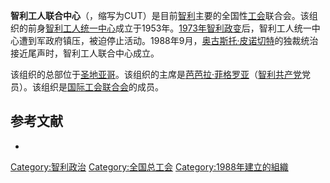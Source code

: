'''智利工人联合中心'''（{{lang-es|Central Unitaria de Trabajadores de Chile}}，缩写为CUT）是目前[[智利|智利]]主要的全国性[[工会|工会]]联合会。该组织的前身[[智利工人统一中心|智利工人统一中心]]成立于1953年。[[1973年智利政变|1973年智利政变]]后，智利工人统一中心遭到军政府镇压，被迫停止活动。1988年9月，[[奥古斯托·皮诺切特|奥古斯托·皮诺切特]]的独裁统治接近尾声时，智利工人联合中心成立。

该组织的总部位于[[圣地亚哥_(智利)|圣地亚哥]]。该组织的主席是[[芭芭拉·菲格罗亚|芭芭拉·菲格罗亚]]（[[智利共产党|智利共产党]]党员）。该组织是[[国际工会联合会|国际工会联合会]]的成员。

== 参考文献 ==
*{{cite book
 | year = 2005
 | title = Trade Unions of the World
 | editor = International Centre for Trade Union Rights
 | display-editors = etal
 | edition = 6th
 | publisher = John Harper Publishing
 | location = London, UK
 | isbn = 0-9543811-5-7
}}


[[Category:智利政治|Category:智利政治]]
[[Category:全国总工会|Category:全国总工会]]
[[Category:1988年建立的組織|Category:1988年建立的組織]]